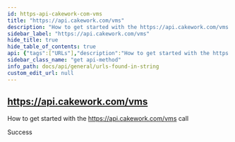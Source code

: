 ```yaml
---
id: https-api-cakework-com-vms
title: "https://api.cakework.com/vms"
description: "How to get started with the https://api.cakework.com/vms call"
sidebar_label: "https://api.cakework.com/vms"
hide_title: true
hide_table_of_contents: true
api: {"tags":["URLs"],"description":"How to get started with the https://api.cakework.com/vms call","responses":{"200":{"description":"Success"}},"method":"get","path":"/vms","info":{"version":"1.0.0","title":"URLs found in string","description":"List of URLs extracted from input string"},"postman":{"name":"https://api.cakework.com/vms","description":{"content":"How to get started with the https://api.cakework.com/vms call","type":"text/plain"},"url":{"path":["vms"],"host":["{{baseUrl}}"],"query":[],"variable":[]},"method":"GET"}}
sidebar_class_name: "get api-method"
info_path: docs/api/general/urls-found-in-string
custom_edit_url: null
---
```



## https://api.cakework.com/vms



How to get started with the https://api.cakework.com/vms call

<div><ApiTabs><TabItem label={"200"} value={"200"}><div>

Success

</div><div></div></TabItem></ApiTabs></div>
      